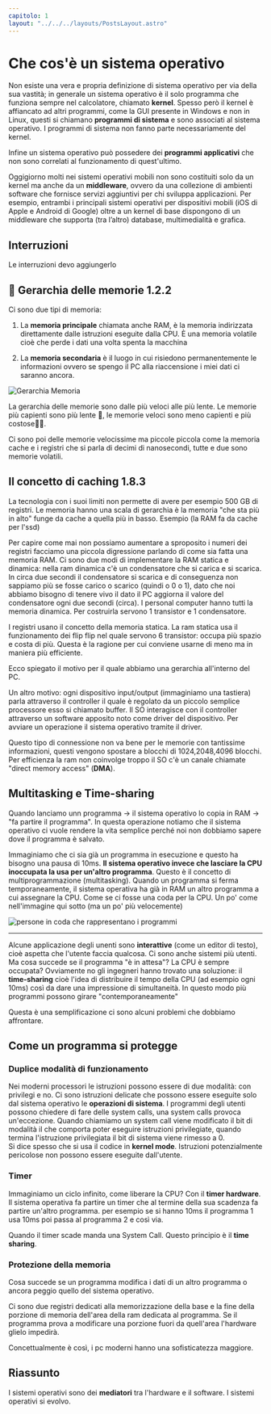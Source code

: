 ```yaml
---
capitolo: 1
layout: "../../../layouts/PostsLayout.astro"
---
```


# Che cos'è un sistema operativo

Non esiste una vera e propria definizione di sistema operativo per via della sua vastità; in generale
un sistema operativo è il solo programma che funziona sempre nel calcolatore, chiamato **kernel**.
Spesso però il kernel è affiancato ad altri programmi, come la GUI presente in Windows e non in Linux, questi si chiamano
**programmi di sistema** e sono associati al sistema operativo. I programmi di sistema non fanno parte necessariamente del kernel.

Infine un sistema operativo può possedere dei **programmi applicativi** che non sono correlati al funzionamento di quest'ultimo.

Oggigiorno molti nei sistemi operativi mobili non sono costituiti solo da un kernel ma anche da un **middleware**, ovvero da una collezione
di ambienti software che fornisce servizi aggiuntivi per chi
sviluppa applicazioni. Per esempio, entrambi i principali sistemi operativi per dispositivi mobili (iOS di Apple e Android di Google) oltre a un kernel di base dispongono di un middleware che supporta (tra l’altro) database, multimedialità e grafica.

## Interruzioni

Le interruzioni devo aggiungerlo

## 📝 Gerarchia delle memorie 1.2.2

Ci sono due tipi di memoria:

1. La **memoria principale** chiamata anche RAM, è la memoria indirizzata direttamente dalle istruzioni eseguite dalla CPU. È una memoria volatile cioè che perde i dati una volta spenta la macchina

2. La **memoria secondaria** è il luogo in cui risiedono permanentemente le informazioni ovvero se spengo il PC alla riaccensione i miei dati ci saranno ancora.

![Gerarchia Memoria](https://storage.googleapis.com/pubblico-sito-edoardo/gerarchia.png)

La gerarchia delle memorie sono dalle più veloci alle più lente. Le memorie più capienti sono più lente 🐌, le memorie veloci sono meno capienti e più costose🤑🫰.

Ci sono poi delle memorie velocissime ma piccole piccola come la memoria cache e i registri che si parla di decimi di nanosecondi, tutte e due sono memorie volatili.

## Il concetto di caching 1.8.3

La tecnologia con i suoi limiti non permette di avere per esempio 500 GB di registri.
Le memoria hanno una scala di gerarchia è la memoria "che sta più in alto" funge da cache a quella più in basso. Esempio (la RAM fa da cache per l'ssd)

Per capire come mai non possiamo aumentare a sproposito i numeri dei registri facciamo una piccola digressione parlando di come sia fatta una memoria RAM.
Ci sono due modi di implementare la RAM statica e dinamica:
nella ram dinamica c'è un condensatore che si carica e si scarica. In circa due secondi il condensatore si scarica e di conseguenza non sappiamo più se fosse carico o scarico (quindi o 0 o 1), dato che noi abbiamo bisogno di tenere vivo il dato il PC aggiorna il valore del condensatore ogni due secondi (circa). I personal computer hanno tutti la memoria dinamica. Per costruirla servono 1 transistor e 1 condensatore.

I registri usano il concetto della memoria statica. La ram statica usa il funzionamento dei flip flip nel quale servono 6 transistor: occupa più spazio e costa di più. Questa è la ragione per cui conviene usarne di meno ma in maniera più efficiente.

Ecco spiegato il motivo per il quale abbiamo una gerarchia all'interno del PC.

Un altro motivo: ogni dispositivo input/output (immaginiamo una tastiera) parla attraverso il controller il quale è regolato da un piccolo semplice processore esso si chiamato buffer. Il SO interagisce con il controller attraverso un software apposito noto come driver del dispositivo.
Per avviare un operazione il sistema operativo tramite il driver.

Questo tipo di connessione non va bene per le memorie con tantissime informazioni, questi vengono spostare a blocchi di 1024,2048,4096 blocchi. Per efficienza la ram non coinvolge troppo il SO c'è un canale chiamate "direct memory access" (**DMA**).

## Multitasking e Time-sharing

Quando lanciamo unn programma -> il sistema operativo lo copia in RAM -> "fa partire il programma". In questa operazione notiamo che il sistema operativo ci vuole rendere la vita semplice perché noi non dobbiamo sapere dove il programma è salvato.

Immaginiamo che ci sia già un programma in esecuzione e questo ha bisogno una pausa di 10ms. **Il sistema operativo invece che lasciare la CPU inoccupata la usa per un'altro programma**. Questo è il concetto di multiprogrammazione (multitasking). Quando un programma si ferma temporaneamente, il sistema operativa ha già in RAM un altro programma a cui assegnare la CPU. Come se ci fosse una coda per la CPU. Un po' come nell'immagine qui sotto (ma un po' più velocemente)

![persone in coda che rappresentano i programmi](https://c.tenor.com/9QhYEwBkNwYAAAAd/line-up-kasabian.gif)

---

Alcune applicazione degli unenti sono **interattive** (come un editor di testo), cioè aspetta che l'utente faccia qualcosa. Ci sono anche sistemi più utenti. Ma cosa succede se il programma "è in attesa"? La CPU è sempre occupata?
Ovviamente no gli ingegneri hanno trovato una soluzione: il **time-sharing** cioè l'idea di distribuire il tempo della CPU (ad esempio ogni 10ms) così da dare una impressione di simultaneità. In questo modo più programmi possono girare "contemporaneamente"

Questa è una semplificazione ci sono alcuni problemi che dobbiamo affrontare.

## Come un programma si protegge

### Duplice modalità di funzionamento

Nei moderni processori le istruzioni possono essere di due modalità: con privilegi e no. Ci sono istruzioni delicate che possono essere eseguite solo dal sistema operativo le **operazioni di sistema**. I programmi degli utenti possono chiedere di fare delle system calls, una system calls provoca un'eccezione.
Quando chiamiamo un system call viene modificato il bit di modalità il che comporta poter eseguire istruzioni privilegiate, quando termina l'istruzione privilegiata il bit di sistema viene rimesso a 0. <br/>
Si dice spesso che si usa il codice in **kernel mode**. Istruzioni potenzialmente pericolose non possono essere eseguite dall'utente.

### Timer

Immaginiamo un ciclo infinito, come liberare la CPU? Con il **timer hardware**. Il sistema operativa fa partire un timer che al termine della sua scadenza fa partire un'altro programma. per esempio se si hanno 10ms il programma 1 usa 10ms poi passa al programma 2 e così via.

Quando il timer scade manda una System Call. Questo principio è il **time sharing**.

### Protezione della memoria

Cosa succede se un programma modifica i dati di un altro programma o ancora peggio quello del sistema operativo.

Ci sono due registri dedicati alla memorizzazione della base e la fine della porzione di memoria dell'area della ram dedicata al programma. Se il programma prova a modificare una porzione fuori da quell'area l'hardware glielo impedirà.

Concettualmente è così, i pc moderni hanno una sofisticatezza maggiore.

## Riassunto

I sistemi operativi sono dei **mediatori** tra l'hardware e il software. I sistemi operativi si evolvo.
